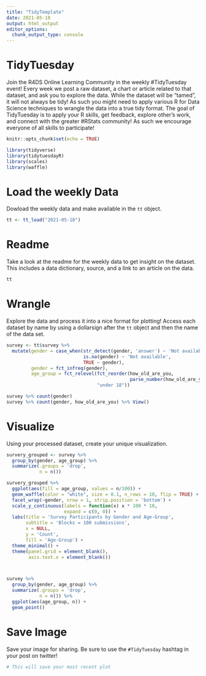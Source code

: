 ```yaml
---
title: "TidyTemplate"
date: 2021-05-18
output: html_output
editor_options: 
  chunk_output_type: console
---
```


# TidyTuesday

Join the R4DS Online Learning Community in the weekly #TidyTuesday event!
Every week we post a raw dataset, a chart or article related to that dataset, and ask you to explore the data.
While the dataset will be “tamed”, it will not always be tidy! As such you might need to apply various R for Data Science techniques to wrangle the data into a true tidy format.
The goal of TidyTuesday is to apply your R skills, get feedback, explore other’s work, and connect with the greater #RStats community!
As such we encourage everyone of all skills to participate!

```r

knitr::opts_chunk$set(echo = TRUE)

library(tidyverse)
library(tidytuesdayR)
library(scales)
library(waffle)

```

# Load the weekly Data

Dowload the weekly data and make available in the `tt` object.

```r

tt <- tt_load("2021-05-18")

```


# Readme

Take a look at the readme for the weekly data to get insight on the dataset.
This includes a data dictionary, source, and a link to an article on the data.

```r

tt

```



# Wrangle

Explore the data and process it into a nice format for plotting! Access each dataset by name by using a dollarsign after the `tt` object and then the name of the data set.

```r

survey <- tt$survey %>%
  mutate(gender = case_when(str_detect(gender, 'answer') ~ 'Not available',
                            is.na(gender) ~ 'Not available',
                            TRUE ~ gender),
         gender = fct_infreq(gender),
         age_group = fct_relevel(fct_reorder(how_old_are_you,
                                             parse_number(how_old_are_you)), 
                                 "under 18"))

survey %>% count(gender)
survey %>% count(gender, how_old_are_you) %>% View()

```


# Visualize

Using your processed dataset, create your unique visualization.

```r

survery_grouped <- survey %>%
  group_by(gender, age_group) %>%
  summarize(.groups = 'drop',
            n = n())

survery_grouped %>%
  ggplot(aes(fill = age_group, values = n/100)) +
  geom_waffle(color = "white", size = 0.1, n_rows = 10, flip = TRUE) +
  facet_wrap(~gender, nrow = 1, strip.position = 'bottom') +
  scale_y_continuous(labels = function(x) x * 100 * 10,
                     expand = c(0, 0)) +
  labs(title = 'Survey Participants by Gender and Age-Group',
       subtitle = 'Blocks = 100 submissions',
       x = NULL,
       y = 'Count',
       fill = 'Age-Group') +
  theme_minimal() +
  theme(panel.grid = element_blank(),
        axis.text.x = element_blank())



survey %>%
  group_by(gender, age_group) %>%
  summarize(.groups = 'drop',
            n = n()) %>%
  ggplot(aes(age_group, n)) + 
  geom_point()

```

# Save Image

Save your image for sharing. Be sure to use the `#TidyTuesday` hashtag in your post on twitter! 

```r

# This will save your most recent plot


```
